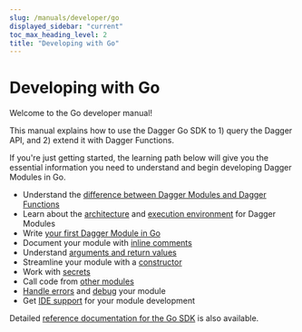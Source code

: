 ```yaml
---
slug: /manuals/developer/go
displayed_sidebar: "current"
toc_max_heading_level: 2
title: "Developing with Go"
---
```


# Developing with Go

Welcome to the Go developer manual!

This manual explains how to use the Dagger Go SDK to 1) query the Dagger API, and 2) extend it with Dagger Functions.

If you're just getting started, the learning path below will give you the essential information you need to understand and begin developing Dagger Modules in Go.

- Understand the [difference between Dagger Modules and Dagger Functions](../modules-vs-functions.mdx)
- Learn about the [architecture](../architecture.mdx) and [execution environment](../execution-environment.mdx) for Dagger Modules
- Write [your first Dagger Module in Go](./525021-first-module.mdx)
- Document your module with [inline comments](../documentation.mdx)
- Understand [arguments and return values](../functions.mdx)
- Streamline your module with a [constructor](./520657-constructor.mdx)
- Work with [secrets](../secrets.mdx)
- Call code from [other modules](../module-dependencies.mdx)
- [Handle errors](../error-handling.mdx) and [debug](../debugging.mdx) your module
- Get [IDE support](../ide-integration.mdx) for your module development

Detailed [reference documentation for the Go SDK](https://pkg.go.dev/dagger.io/dagger) is also available.
